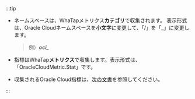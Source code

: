 :::tip

-   ネームスペースは、WhaTapメトリクス**カテゴリ**で収集されます。 表示形式は、Oracle Cloudネームスペースを**小文字**に変更して、「/」を「**\_**」に変更します。

    > 例）**_oci\__**

-   指標はWhaTap**メトリクス**で収集します。表示形式は、「OracleCloudMetric.Stat」です。

-   収集されるOracle Cloud指標は、[次の文書](https://docs.oracle.com/en-us/iaas/Content/Monitoring/Concepts/monitoringoverview.htm#SupportedServices)を参照してください。

::: 
